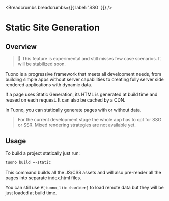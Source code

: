 
<MetaTags
  title="Tuono - Static site Generation"
  canonical="https://tuono.dev/documentation/rendering/static-site-generation"
/>


<Breadcrumbs breadcrumbs={[{ label: 'SSG' }]} />

# Static Site Generation

## Overview

> 🚧 This feature is experimental and still misses few case scenarios. It will be stabilized soon.

Tuono is a progressive framework that meets all development needs, 
from building simple apps without server capabilities to creating fully server side rendered applications with dynamic data.

If a page uses Static Generation, its HTML is generated at build time and reused on each request. 
It can also be cached by a CDN.

In Tuono, you can statically generate pages with or without data.

> For the current development stage the whole app has to opt for SSG or SSR. Mixed rendering strategies are not available yet.

## Usage

To build a project statically just run:

```sh
tuono build —-static
```

This command builds all the JS/CSS assets and will also pre-render all the pages into separate index.html files.

You can still use `#[tuono_lib::hanlder]` to load remote data but they will be
just loaded at build time.
